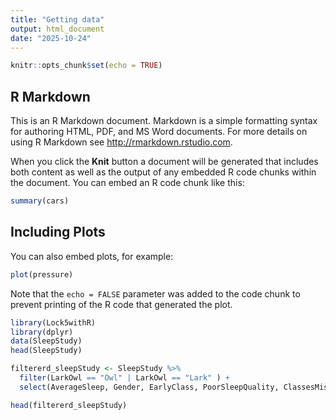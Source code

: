 ---
title: "Getting data"
output: html_document
date: "2025-10-24"
---

```{r setup, include=FALSE}
knitr::opts_chunk$set(echo = TRUE)
```

## R Markdown

This is an R Markdown document. Markdown is a simple formatting syntax for authoring HTML, PDF, and MS Word documents. For more details on using R Markdown see <http://rmarkdown.rstudio.com>.

When you click the **Knit** button a document will be generated that includes both content as well as the output of any embedded R code chunks within the document. You can embed an R code chunk like this:

```{r cars}
summary(cars)
```

## Including Plots

You can also embed plots, for example:

```{r pressure, echo=FALSE}
plot(pressure)
```

Note that the `echo = FALSE` parameter was added to the code chunk to prevent printing of the R code that generated the plot.
```{r}
library(Lock5withR)
library(dplyr)
data(SleepStudy)
head(SleepStudy)
```
```{r}
filtererd_sleepStudy <- SleepStudy %>%
  filter(LarkOwl == "Owl" | LarkOwl == "Lark" ) +
  select(AverageSleep, Gender, EarlyClass, PoorSleepQuality, ClassesMissed,AllNighter )

head(filtererd_sleepStudy)


```

